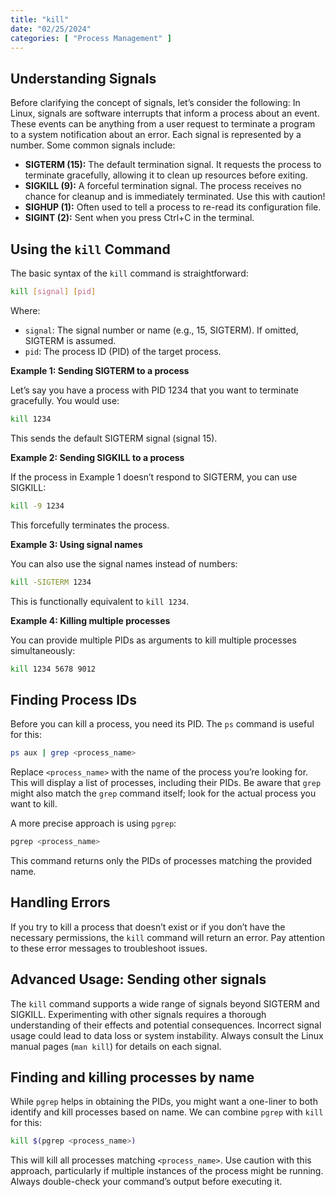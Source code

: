 ```yaml
---
title: "kill"
date: "02/25/2024"
categories: [ "Process Management" ]
---
```

## Understanding Signals

Before clarifying the concept of signals, let's consider the following: In Linux, signals are software interrupts that inform a process about an event. These events can be anything from a user request to terminate a program to a system notification about an error.  Each signal is represented by a number.  Some common signals include:

* **SIGTERM (15):** The default termination signal.  It requests the process to terminate gracefully, allowing it to clean up resources before exiting.
* **SIGKILL (9):** A forceful termination signal.  The process receives no chance for cleanup and is immediately terminated.  Use this with caution!
* **SIGHUP (1):**  Often used to tell a process to re-read its configuration file.
* **SIGINT (2):**  Sent when you press Ctrl+C in the terminal.


## Using the `kill` Command

The basic syntax of the `kill` command is straightforward:

```bash
kill [signal] [pid]
```

Where:

* `signal`:  The signal number or name (e.g., 15, SIGTERM).  If omitted, SIGTERM is assumed.
* `pid`: The process ID (PID) of the target process.

**Example 1: Sending SIGTERM to a process**

Let's say you have a process with PID 1234 that you want to terminate gracefully.  You would use:

```bash
kill 1234
```

This sends the default SIGTERM signal (signal 15).

**Example 2: Sending SIGKILL to a process**

If the process in Example 1 doesn't respond to SIGTERM, you can use SIGKILL:

```bash
kill -9 1234
```

This forcefully terminates the process.

**Example 3: Using signal names**

You can also use the signal names instead of numbers:

```bash
kill -SIGTERM 1234
```

This is functionally equivalent to `kill 1234`.

**Example 4: Killing multiple processes**

You can provide multiple PIDs as arguments to kill multiple processes simultaneously:

```bash
kill 1234 5678 9012
```


## Finding Process IDs

Before you can kill a process, you need its PID. The `ps` command is useful for this:

```bash
ps aux | grep <process_name>
```

Replace `<process_name>` with the name of the process you're looking for.  This will display a list of processes, including their PIDs.  Be aware that `grep` might also match the `grep` command itself; look for the actual process you want to kill.


A more precise approach is using `pgrep`:

```bash
pgrep <process_name>
```

This command returns only the PIDs of processes matching the provided name.



## Handling Errors

If you try to kill a process that doesn't exist or if you don't have the necessary permissions, the `kill` command will return an error.  Pay attention to these error messages to troubleshoot issues.


## Advanced Usage:  Sending other signals


The `kill` command supports a wide range of signals beyond SIGTERM and SIGKILL. Experimenting with other signals requires a thorough understanding of their effects and potential consequences. Incorrect signal usage could lead to data loss or system instability.  Always consult the Linux manual pages (`man kill`) for details on each signal.


##  Finding and killing processes by name


While `pgrep` helps in obtaining the PIDs, you might want a one-liner to both identify and kill processes based on name. We can combine `pgrep` with `kill` for this:

```bash
kill $(pgrep <process_name>)
```

This will kill all processes matching `<process_name>`.  Use caution with this approach, particularly if multiple instances of the process might be running.  Always double-check your command's output before executing it.

